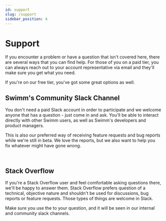 ```yaml
---
id: support
slug: /support
sidebar_position: 4
---
```



# Support

If you encounter a problem or have a question that isn't covered here, there
are several ways that you can find help. For those of you on a paid tier, you
can always reach out to your account representative via email and they'll
make sure you get what you need.

If you're on our free tier, you've got some great options as well.

## Swimm's Community Slack Channel

You don't need a paid Slack account in order to participate and we welcome anyone
that has a question - just come in and ask. You'll be able to interact directly
with other Swimm users, as well as Swimm's developers and product managers.

This is also our preferred way of receiving feature requests and bug reports while
we're still in beta. We love the reports, but we also want to help you fix whatever
might have gone wrong.

<SwimmLink
  target="slack"
  text="Join Us In Our Community Slack Channel &raquo;"
  big
/>

<p>&nbsp;</p>

## Stack Overflow

If you're a Stack Overflow user and feel comfortable asking questions there, we'll
be happy to answer them. Stack Overflow prefers question of a technical, objective
nature and shouldn't be used for discussions, bug reports or feature requests. Those
types of things are welcome in Slack.

Make sure you use the <SwimmLink target="stackOverflowTag"/> to your question, and it
will be seen in our internal and community slack channels.

<SwimmLink
  target="stackOverflowAsk"
  text="Ask A Question About Swimm On Stack Overflow &raquo;"
  big
/>
